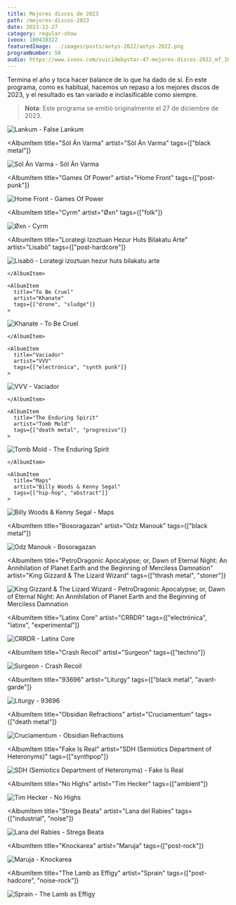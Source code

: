 ```yaml
---
title: Mejores discos de 2023
path: /mejores-discos-2023
date: 2023-12-27
category: regular-show
ivoox: 100438322
featuredImage: ../images/posts/aotys-2022/aotys-2022.png
programNumber: 50
audio: https://www.ivoox.com/suicidebystar-47-mejores-discos-2022_mf_100438322_feed_1.mp3
---
```


Termina el año y toca hacer balance de lo que ha dado de sí. En este programa, como es habitual, hacemos un repaso a los mejores discos de 2023, y el resultado es tan variado e inclasificable como siempre.

> **Nota**: Este programa se emitió originalmente el 27 de diciembre de 2023.

<AlbumList title="Mejores discos de 2023">
  <AlbumItem
    title="False Lankum"
    artist="Lankum"
    tags={["folk"]}
  >

![Lankum - False Lankum](../images/posts/aotys-2023/lankum.jpeg)

  </AlbumItem>

  <AlbumItem
    title="Sól Án Varma"
    artist="Sól Án Varma"
    tags={["black metal"]}
  >

![Sól Án Varma - Sól Án Varma](../images/posts/aotys-2023/sol-an-varma.jpeg)

  </AlbumItem>

  <AlbumItem
    title="Games Of Power"
    artist="Home Front"
    tags={["post-punk"]}
  >

![Home Front - Games Of Power](../images/posts/aotys-2023/home-front.jpeg)

  </AlbumItem>

  <AlbumItem
    title="Cyrm"
    artist="Øxn"
    tags={["folk"]}
  >

![Øxn - Cyrm](../images/posts/aotys-2023/oxn.jpeg)

  </AlbumItem>

  <AlbumItem
    title="Lorategi Izoztuan Hezur Huts Bilakatu Arte"
    artist="Lisabö"
    tags={["post-hardcore"]}
  >

![Lisabö - Lorategi izoztuan hezur huts bilakatu arte](../images/posts/aotys-2023/lisabo.jpeg)

    </AlbumItem>

    <AlbumItem
      title="To Be Cruel"
      artist="Khanate"
      tags={["drone", "sludge"]}
    >

![Khanate - To Be Cruel](../images/posts/aotys-2023/khanate.jpeg)

    </AlbumItem>

    <AlbumItem
      title="Vaciador"
      artist="VVV"
      tags={["electrónica", "synth punk"]}
    >

![VVV - Vaciador](../images/posts/aotys-2023/vvv.jpeg)

    </AlbumItem>

    <AlbumItem
      title="The Enduring Spirit"
      artist="Tomb Mold"
      tags={["death metal", "progresivo"]}
    >

![Tomb Mold - The Enduring Spirit](../images/posts/aotys-2023/tomb-mold.jpeg)

    </AlbumItem>

    <AlbumItem
      title="Maps"
      artist="Billy Woods & Kenny Segal"
      tags={["hip-hop", "abstract"]}
    >

![Billy Woods & Kenny Segal - Maps](../images/posts/aotys-2023/billy-woods-kenny-segal.webp)

  </AlbumItem>

  <AlbumItem
    title="Bosoragazan"
    artist="Odz Manouk"
    tags={["black metal"]}
  >

![Odz Manouk - Bosoragazan](../images/posts/aotys-2023/odz-manouk.jpeg)

  </AlbumItem>

  <AlbumItem
    title="PetroDragonic Apocalypse; or, Dawn of Eternal Night: An Annihilation of Planet Earth and the Beginning of Merciless Damnation"
    artist="King Gizzard & The Lizard Wizard"
    tags={["thrash metal", "stoner"]}
  >

![King Gizzard & The Lizard Wizard - PetroDragonic Apocalypse; or, Dawn of Eternal Night: An Annihilation of Planet Earth and the Beginning of Merciless Damnation](../images/posts/aotys-2023/kglw.jpg)

  </AlbumItem>

  <AlbumItem
    title="Latinx Core"
    artist="CRRDR"
    tags={["electrónica", "latinx", "experimental"]}
  >

![CRRDR - Latinx Core](../images/posts/aotys-2023/crrdr.jpeg)

  </AlbumItem>

  <AlbumItem
    title="Crash Recoil"
    artist="Surgeon"
    tags={["techno"]}
  >

![Surgeon - Crash Recoil](../images/posts/aotys-2023/surgeon.jpeg)

  </AlbumItem>

  <AlbumItem
    title="93696"
    artist="Liturgy"
    tags={["black metal", "avant-garde"]}
  >

![Liturgy - 93696](../images/posts/aotys-2023/liturgy.jpeg)

  </AlbumItem>

  <AlbumItem
    title="Obsidian Refractions"
    artist="Cruciamentum"
    tags={["death metal"]}
  >

![Cruciamentum - Obsidian Refractions](../images/posts/aotys-2023/cruciamentum.jpeg)

  </AlbumItem>

  <AlbumItem
    title="Fake Is Real"
    artist="SDH (Semiotics Department of Heteronyms)"
    tags={["synthpop"]}
  >

![SDH (Semiotics Department of Heteronyms) - Fake Is Real](../images/posts/aotys-2023/sdh.jpeg)

  </AlbumItem>

  <AlbumItem
    title="No Highs"
    artist="Tim Hecker"
    tags={["ambient"]}
  >

![Tim Hecker - No Highs](../images/posts/aotys-2023/tim-hecker.jpeg)

  </AlbumItem>

  <AlbumItem
    title="Strega Beata"
    artist="Lana del Rabies"
    tags={["industrial", "noise"]}
  >

![Lana del Rabies - Strega Beata](../images/posts/aotys-2023/lana-del-rabies.jpeg)

  </AlbumItem>

  <AlbumItem
    title="Knockarea"
    artist="Maruja"
    tags={["post-rock"]}
  >

![Maruja - Knockarea](../images/posts/aotys-2023/maruja.jpeg)

  </AlbumItem>

  <AlbumItem
    title="The Lamb as Effigy"
    artist="Sprain"
    tags={["post-hadcore", "noise-rock"]}
  >

![Sprain - The Lamb as Effigy](../images/posts/aotys-2023/sprain.jpeg)

  </AlbumItem>

</AlbumList>
